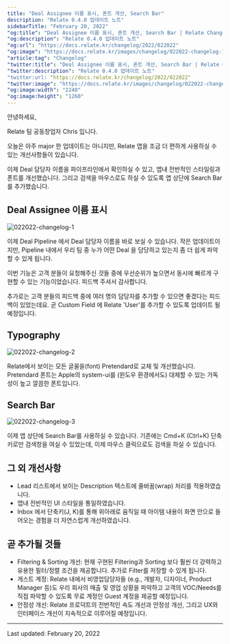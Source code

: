 ```yaml
---
title: "Deal Assignee 이름 표시, 폰트 개선, Search Bar"
description: "Relate 0.4.0 업데이트 노트"
sidebarTitle: "February 20, 2022"
"og:title": "Deal Assignee 이름 표시, 폰트 개선, Search Bar | Relate Changelog"
"og:description": "Relate 0.4.0 업데이트 노트"
"og:url": "https://docs.relate.kr/changelog/2022/022022"
"og:image": "https://docs.relate.kr/images/changelog/022022-changelog-1.png"
"article:tag": "Changelog"
"twitter:title": "Deal Assignee 이름 표시, 폰트 개선, Search Bar | Relate Changelog"
"twitter:description": "Relate 0.4.0 업데이트 노트"
"twitter:url: "https://docs.relate.kr/changelog/2022/022022"
"twitter:image": "https://docs.relate.kr/images/changelog/022022-changelog-1.png"
"og:image:width": "2240"
"og:image:height": "1260"
---
```


안녕하세요,

Relate 팀 공동창업자 Chris 입니다.

오늘은 아주 major 한 업데이트는 아니지만, Relate 앱을 조금 더 편하게 사용하실 수 있는 개선사항들이 있습니다.

이제 Deal 담당자 이름을 파이프라인에서 확인하실 수 있고, 앱내 전반적인 스타일링과 폰트를 개선했습니다. 그리고 검색을 마우스로도 하실 수 있도록 앱 상단에 Search Bar를 추가했습니다.

## Deal Assignee 이름 표시

![022022-changelog-1](/images/changelog/022022-changelog-1.png)

이제 Deal Pipeline 에서 Deal 담당자 이름을 바로 보실 수 있습니다. 작은 업데이트이지만, Pipeline 내에서 우리 팀 중 누가 어떤 Deal 을 담당하고 있는지 좀 더 쉽게 파악할 수 있게 됩니다.

이번 기능은 고객 분들이 요청해주신 것들 중에 우선순위가 높으면서 동시에 빠르게 구현할 수 있는 기능이었습니다. 피드백 주셔서 감사합니다. 

추가로는 고객 분들의 피드백 중에 여러 명의 담당자를 추가할 수 있으면 좋겠다는 피드백이 있었는데요. 곧 Custom Field 에 Relate 'User'를 추가할 수 있도록 업데이트 될 예정입니다.

## Typography

![022022-changelog-2](/images/changelog/022022-changelog-2.png)

Relate에서 보이는 모든 글꼴을(font) Pretendard로 교체 및 개선했습니다. Pretendard 폰트는 Apple의 system-ui를 (윈도우 환경에서도) 대체할 수 있는 가독성이 높고 깔끔한 폰트입니다.

## Search Bar

![022022-changelog-3](/images/changelog/022022-changelog-3.png)

이제 앱 상단에 Search Bar를 사용하실 수 있습니다. 기존에는 Cmd+K (Ctrl+K) 단축키로만 검색창을 여실 수 있었는데, 이제 마우스 클릭으로도 검색을 하실 수 있습니다.

## 그 외 개선사항
- Lead 리스트에서 보이는 Description 텍스트에 줄바꿈(wrap) 처리를 적용하였습니다.
- 앱내 전반적인 UI 스타일을 통일하였습니다.
- Inbox 에서 단축키(J, K)를 통해 위아래로 움직일 때 아이템 내용이 화면 안으로 들어오는 경험을 더 자연스럽게 개선하였습니다.

## 곧 추가될 것들
- Filtering & Sorting 개선: 현재 구현된 Filtering과 Sorting 보다 훨씬 더 강력하고 유용한 필터/정렬 조건을 제공합니다. 추가로 Filter를 저장할 수 있게 됩니다.
- 게스트 계정: Relate 내에서 비영업담당자들 (e.g., 개발자, 디자이너, Product Manager 등)도 우리 회사의 매출 및 영업 상황을 파악하고 고객의 VOC/Needs를 직접 파악할 수 있도록 무료 계정인 Guest 계정을 제공할 예정입니다.
- 안정성 개선: Relate 프로덕트의 전반적인 속도 개선과 안정성 개선, 그리고 UX와 인터페이스 개선이 지속적으로 이루어질 예정입니다.

---

Last updated: February 20, 2022